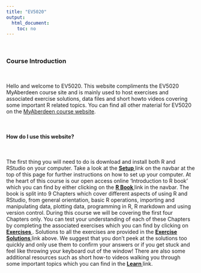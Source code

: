 ```yaml
---
title: "EV5020"
output: 
  html_document:
    toc: no
---
```


\  

### Course Introduction

\  

Hello and welcome to EV5020. This website compliments the EV5020 MyAberdeen course site and is mainly used to host exercises and associated exercise solutions, data files and short howto videos covering some important R related topics. You can find all other material for EV5020 on the [MyAberdeen course website](https://abdn.blackboard.com/ultra/).   

\  

#### How do I use this website?

\  

The first thing you will need to do is download and install both R and RStudio on your computer. Take a look at the **[Setup <i class="fa fa-cog" aria-hidden="true"></i>](setup.html)** link on the navbar at the top of this page for further instructions on how to set up your computer. At the heart of this course is our open access online 'Introduction to R book' which you can find by either clicking on the **[R Book <i class="fa fa-book" aria-hidden="true"></i>](https://intro2r.com/)** link in the navbar. The book is split into 9 Chapters which cover different aspects of using R and RStudio, from general orientation, basic R operations, importing and manipulating data, plotting data, programming in R, R markdown and using version control. During this course we will be covering the first four Chapters only. You can test your understanding of each of these Chapters by completing the associated exercises which you can find by clicking on **[Exercises <i class="fa fa-book" aria-hidden="true"></i>](exercises.html)**. Solutions to all the exercises are provided in the **[Exercise Solutions <i class="fa fa-book" aria-hidden="true"></i>](exercise_solutions.html)** link above. We suggest that you don't peek at the solutions too quickly and only use them to confirm your answers or if you get stuck and feel like throwing your keyboard out of the window! There are also some additional resources such as short how-to videos walking you through some important topics which you can find in the **[Learn <i class="fa fa-desktop" aria-hidden="true"></i>](howto.html)** link.

\  
